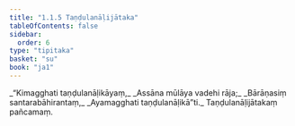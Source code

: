 ```yaml
---
title: "1.1.5 Taṇḍulanāḷijātaka"
tableOfContents: false
sidebar:
  order: 6
type: "tipitaka"
basket: "su"
book: "ja1"
---
```



<DynamicBreadcrumb />

<Division number="5" book="ja1">

<Paragraph number="10" type="verses" book="ja1">
_“Kimagghati taṇḍulanāḷikāyaṃ,_  
_Assāna mūlāya vadehi rāja;_  
_Bārāṇasiṃ santarabāhirantaṃ,_  
_Ayamagghati taṇḍulanāḷikā”ti._  


</Paragraph>
</Division>

<Paragraph number="11" type="center" book="ja1">
Taṇḍulanāḷijātakaṃ pañcamaṃ.
</Paragraph>